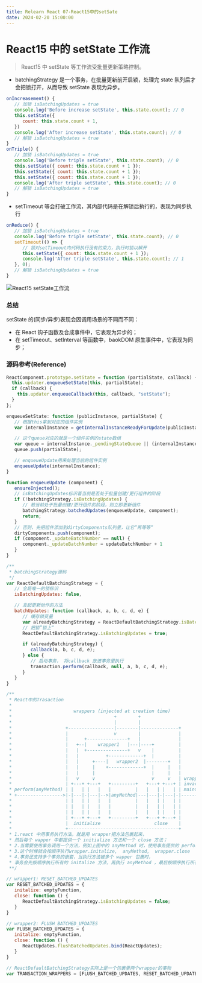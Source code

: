 ```yaml
---
title: Relearn React 07-React15中的setSate
date: 2024-02-20 15:00:00
---
```


# React15 中的 setState 工作流

> React15 中 setState 等工作流受批量更新策略控制。

- batchingStrategy 是一个事务，在批量更新前开启锁，处理完 state 队列后才会把锁打开，从而导致 setState 表现为异步。

```javascript
onIncreasement() {
   // 加锁 isBatchingUpdates = true
   console.log('Before increase setState', this.state.count); // 0
   this.setState({
      count: this.state.count + 1,
   })
   console.log('After increase setState', this.state.count); // 0
   // 解锁 isBatchingUpdates = true
}
onTriple() {
   // 加锁 isBatchingUpdates = true
   console.log('Before triple setState', this.state.count); // 0
   this.setState({ count: this.state.count + 1 });
   this.setState({ count: this.state.count + 1 });
   this.setState({ count: this.state.count + 1 });
   console.log('After triple setState', this.state.count); // 0
   // 解锁 isBatchingUpdates = true
}
```

- setTimeout 等会打破工作流，其内部代码是在解锁后执行的，表现为同步执行

```javascript
onReduce() {
   // 加锁 isBatchingUpdates = true
   console.log('Before triple setState', this.state.count); // 0
   setTimeout(() => {
      // 锁对setTimeout内代码执行没有约束力，执行时锁以解开
      this.setState({ count: this.state.count + 1 });
      console.log('After triple setState', this.state.count); // 1
   }, 0);
   // 解锁 isBatchingUpdates = true
}
```

![React15 setState工作流](/images/MDX/relearn-react--06-react15-setState__workflow.jpg)

### 总结

setState 的(同步/异步)表现会因调用场景的不同而不同：

- 在 React 钩子函数及合成事件中，它表现为异步的；
- 在 setTimeout、setInterval 等函数中，baokDOM 原生事件中，它表现为同步；

### 源码参考(Reference)

```javascript
ReactComponent.prototype.setState = function (partialState, callback) {
  this.updater.enqueueSetState(this, partialState);
  if (callback) {
    this.updater.enqueueCallback(this, callback, "setState");
  }
};

enqueueSetState: function (publicInstance, partialState) {
   // 根据this拿到对应的组件实例
   var internalInstance = getInternalInstanceReadyForUpdate(publicInstance, 'setState');

   // 这个queue对应的就是一个组件实例的state数组
   var queue = internalInstance._pendingStateQueue || (internalInstance._pendingStateQueue = []);
   queue.push(partialState);

   // enqueueUpdate用来处理当前的组件实例
   enqueueUpdate(internalInstance);
}

function enqueueUpdate (component) {
   ensureInjected();
   // isBatchingUpdates标识着当前是否处于批量创建/更行组件的阶段
   if (!batchingStrategy.isBatchingUpdates) {
      // 若当前处于批量创建/更行组件的阶段，则立即更新组件
      batchingStrategy.batchedUpdates(enqueueUpdate, component);
      return;
   }
   // 否则，先把组件添加到dirtyComponents队列里，让它“再等等“
   dirtyComponents.push(component);
   if (component._updateBatchNumber == null) {
      component._updateBatchNumber = updateBatchNumber + 1
   }
}

/**
 * batchingStrategy源码
 */
var ReactDefaultBatchingStrategy = {
   // 全局唯一的锁标识
   isBatchingUpdates: false,

   // 发起更新动作的方法
   batchUpdates: function (callback, a, b, c, d, e) {
      // 缓存锁变量
      var alreadyBatchingStrategy = ReactDefaultBatchingStrategy.isBatchingUpdates;
      // 把锁”锁上“
      ReactDefaultBatchingStrategy.isBatchingUpdates = true;

      if (alreadyBatchingStrategy) {
         callback(a, b, c, d, e);
      } else {
         // 启动事务， 将callback 放进事务里执行
         transaction.perform(callback, null, a, b, c, d, e);
      }
   }
}

/**
 * React中的Trasaction
 *
 *                       wrappers (injected at creation time)
 *                                      +        +
 *                                      |        |
 *                    +-----------------|--------|--------------+
 *                    |                 v        |              |
 *                    |      +---------------+   |              |
 *                    |   +--|    wrapper1   |---|----+         |
 *                    |   |  +---------------+   v    |         |
 *                    |   |          +-------------+  |         |
 *                    |   |     +----|   wrapper2  |--------+   |
 *                    |   |     |    +-------------+  |     |   |
 *                    |   |     |                     |     |   |
 *                    |   v     v                     v     v   | wrapper
 *                    | +---+ +---+   +---------+   +---+ +---+ | invariants
 * perform(anyMethod) | |   | |   |   |         |   |   | |   | | maintained
 * +----------------->|-|---|-|---|-->|anyMethod|---|---|-|---|-|-------->
 *                    | |   | |   |   |         |   |   | |   | |
 *                    | |   | |   |   |         |   |   | |   | |
 *                    | |   | |   |   |         |   |   | |   | |
 *                    | +---+ +---+   +---------+   +---+ +---+ |
 *                    |  initialize                    close    |
 *                    +-----------------------------------------+
 * 1.react 中用事务执行方法，就是用 wrapper把方法包裹起来，
 * 然后每个 wapper 中都提供一个 initialize 方法和一个 close 方法；
 * 2.当需要使用事务调用一个方法，例如上图中的 anyMethod 时，使用事务提供的 perform 方法，将需要执行的方法传入，
 * 3.这个时候就会按顺序执行wrapper.initalize,  anyMethod,  wrapper.close
 * 4.事务还支持多个事务的嵌套，当执行方法被多个 wapper 包裹时，
 * 事务会先按顺序执行所有的 initalize 方法，再执行 anyMethod ，最后按顺序执行所有的 close 函数
 **/

// wrapper1: RESET_BATCHED_UPDATES
var RESET_BATCHED_UPDATES = {
   initalize: emptyFunction,
   close: function () {
      ReactDefaultBatchingStrategy.isBatchingUpdates = false;
   }
}

// wrapper2: FLUSH_BATCHED_UPDATES
var FLUSH_BATCHED_UPDATES = {
   initalize: emptyFunction,
   close: function () {
      ReactUpdates.flushBatchedUpdates.bind(ReactUpdates);
   }
}

// ReactDefaultBatchingStrategy实际上是一个包裹里两个wrapper的事物
var TRANSACTION_WRAPPERS = [FLUSH_BATCHED_UPDATES, RESET_BATCHED_UPDATES];
```
